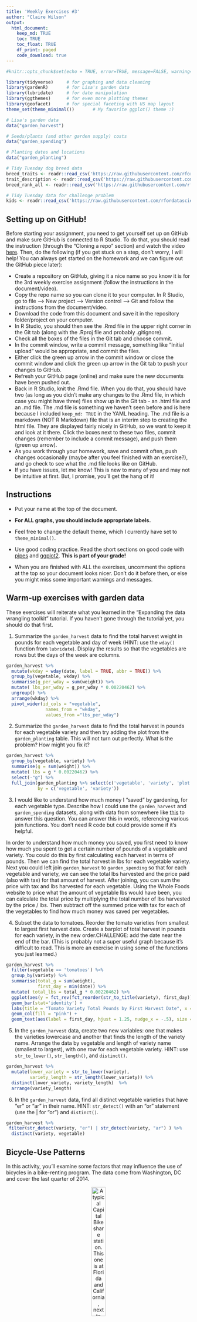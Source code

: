```yaml
---
title: 'Weekly Exercises #3'
author: "Claire Wilson"
output: 
  html_document:
    keep_md: TRUE
    toc: TRUE
    toc_float: TRUE
    df_print: paged
    code_download: true
---
```



```r
#knitr::opts_chunk$set(echo = TRUE, error=TRUE, message=FALSE, warning=FALSE)
```

```r
library(tidyverse)     # for graphing and data cleaning
library(gardenR)       # for Lisa's garden data
library(lubridate)     # for date manipulation
library(ggthemes)      # for even more plotting themes
library(geofacet)      # for special faceting with US map layout
theme_set(theme_minimal())       # My favorite ggplot() theme :)
```

```r
# Lisa's garden data
data("garden_harvest")

# Seeds/plants (and other garden supply) costs
data("garden_spending")

# Planting dates and locations
data("garden_planting")

# Tidy Tuesday dog breed data
breed_traits <- readr::read_csv('https://raw.githubusercontent.com/rfordatascience/tidytuesday/master/data/2022/2022-02-01/breed_traits.csv')
trait_description <- readr::read_csv('https://raw.githubusercontent.com/rfordatascience/tidytuesday/master/data/2022/2022-02-01/trait_description.csv')
breed_rank_all <- readr::read_csv('https://raw.githubusercontent.com/rfordatascience/tidytuesday/master/data/2022/2022-02-01/breed_rank.csv')

# Tidy Tuesday data for challenge problem
kids <- readr::read_csv('https://raw.githubusercontent.com/rfordatascience/tidytuesday/master/data/2020/2020-09-15/kids.csv')
```

## Setting up on GitHub!

Before starting your assignment, you need to get yourself set up on GitHub and make sure GitHub is connected to R Studio. To do that, you should read the instruction (through the "Cloning a repo" section) and watch the video [here](https://github.com/llendway/github_for_collaboration/blob/master/github_for_collaboration.md). Then, do the following (if you get stuck on a step, don't worry, I will help! You can always get started on the homework and we can figure out the GitHub piece later):

* Create a repository on GitHub, giving it a nice name so you know it is for the 3rd weekly exercise assignment (follow the instructions in the document/video).  
* Copy the repo name so you can clone it to your computer. In R Studio, go to file --> New project --> Version control --> Git and follow the instructions from the document/video.  
* Download the code from this document and save it in the repository folder/project on your computer.  
* In R Studio, you should then see the .Rmd file in the upper right corner in the Git tab (along with the .Rproj file and probably .gitignore).  
* Check all the boxes of the files in the Git tab and choose commit.  
* In the commit window, write a commit message, something like "Initial upload" would be appropriate, and commit the files.  
* Either click the green up arrow in the commit window or close the commit window and click the green up arrow in the Git tab to push your changes to GitHub.  
* Refresh your GitHub page (online) and make sure the new documents have been pushed out.  
* Back in R Studio, knit the .Rmd file. When you do that, you should have two (as long as you didn't make any changes to the .Rmd file, in which case you might have three) files show up in the Git tab - an .html file and an .md file. The .md file is something we haven't seen before and is here because I included `keep_md: TRUE` in the YAML heading. The .md file is a markdown (NOT R Markdown) file that is an interim step to creating the html file. They are displayed fairly nicely in GitHub, so we want to keep it and look at it there. Click the boxes next to these two files, commit changes (remember to include a commit message), and push them (green up arrow).  
* As you work through your homework, save and commit often, push changes occasionally (maybe after you feel finished with an exercise?), and go check to see what the .md file looks like on GitHub.  
* If you have issues, let me know! This is new to many of you and may not be intuitive at first. But, I promise, you'll get the hang of it! 



## Instructions

* Put your name at the top of the document. 

* **For ALL graphs, you should include appropriate labels.** 

* Feel free to change the default theme, which I currently have set to `theme_minimal()`. 

* Use good coding practice. Read the short sections on good code with [pipes](https://style.tidyverse.org/pipes.html) and [ggplot2](https://style.tidyverse.org/ggplot2.html). **This is part of your grade!**

* When you are finished with ALL the exercises, uncomment the options at the top so your document looks nicer. Don't do it before then, or else you might miss some important warnings and messages.


## Warm-up exercises with garden data

These exercises will reiterate what you learned in the "Expanding the data wrangling toolkit" tutorial. If you haven't gone through the tutorial yet, you should do that first.

  1. Summarize the `garden_harvest` data to find the total harvest weight in pounds for each vegetable and day of week (HINT: use the `wday()` function from `lubridate`). Display the results so that the vegetables are rows but the days of the week are columns.

```r
garden_harvest %>% 
  mutate(wkday = wday(date, label = TRUE, abbr = TRUE)) %>% 
  group_by(vegetable, wkday) %>% 
  summarise(g_per_wday = sum(weight)) %>% 
  mutate( lbs_per_wday = g_per_wday * 0.00220462) %>%
  ungroup() %>% 
  arrange(wkday) %>% 
  pivot_wider(id_cols = "vegetable",
               names_from = "wkday",
               values_from ="lbs_per_wday") 
```

  2. Summarize the `garden_harvest` data to find the total harvest in pounds for each vegetable variety and then try adding the plot from the `garden_planting` table. This will not turn out perfectly. What is the problem? How might you fix it?

```r
garden_harvest %>% 
  group_by(vegetable, variety) %>% 
  summarise(g = sum(weight)) %>% 
  mutate( lbs = g * 0.00220462) %>%  
  select(-"g") %>% 
  full_join(garden_planting %>% select(c('vegetable', 'variety', 'plot')), 
            by = c('vegetable', 'variety')) 
```

  3. I would like to understand how much money I "saved" by gardening, for each vegetable type. Describe how I could use the `garden_harvest` and `garden_spending` datasets, along with data from somewhere like [this](https://products.wholefoodsmarket.com/search?sort=relevance&store=10542) to answer this question. You can answer this in words, referencing various join functions. You don't need R code but could provide some if it's helpful.
  
  In order to understand how much money you saved, you first need to know how much you spent to get a certain number of pounds of a vegetable and variety. You could do this by first calculating each harvest in terms of pounds. Then we can find the total harvest in lbs for each vegetable variety. Next you could left join `garden_harvest` to `garden_spending` so that for each vegetable and variety, we can see the total lbs harvested and the price paid (also with tax) for that amount of harvest. After joining, you can sum the price with tax and lbs harvested for each vegetable. Using the Whole Foods website to price what the amount of vegetable lbs would have been, you can calculate the total price by multiplying the total number of lbs harvested by the price / lbs. Then subtract off the summed price with tax for each of the vegetables to find how much money was saved per vegetables. 

  4. Subset the data to tomatoes. Reorder the tomato varieties from smallest to largest first harvest date. Create a barplot of total harvest in pounds for each variety, in the new order.CHALLENGE: add the date near the end of the bar. (This is probably not a super useful graph because it's difficult to read. This is more an exercise in using some of the functions you just learned.)

```r

garden_harvest %>% 
  filter(vegetable == 'tomatoes') %>% 
  group_by(variety) %>% 
  summarise(total_g = sum(weight),
            first_day = min(date)) %>% 
  mutate( total_lbs = total_g * 0.00220462) %>% 
  ggplot(aes(y = fct_rev(fct_reorder(str_to_title(variety), first_day)), x = total_lbs)) +
  geom_bar(stat='identity') +
  labs(title = "Tomato Variety Total Pounds by First Harvest Date", x = "Lbs", y = "") +
  geom_col(fill = "pink") +
  geom_text(aes(label = first_day, hjust = 1.25, nudge_x = -.5), size = 3)
```

  5. In the `garden_harvest` data, create two new variables: one that makes the varieties lowercase and another that finds the length of the variety name. Arrange the data by vegetable and length of variety name (smallest to largest), with one row for each vegetable variety. HINT: use `str_to_lower()`, `str_length()`, and `distinct()`.
  
```r
garden_harvest %>% 
  mutate(lower_variety = str_to_lower(variety),
         variety_length = str_length(lower_variety)) %>% 
  distinct(lower_variety, variety_length)  %>% 
  arrange(variety_length)
```

  6. In the `garden_harvest` data, find all distinct vegetable varieties that have "er" or "ar" in their name. HINT: `str_detect()` with an "or" statement (use the | for "or") and `distinct()`.

```r
garden_harvest %>% 
 filter(str_detect(variety, "er") | str_detect(variety, "ar") ) %>% 
  distinct(variety, vegetable)
```


## Bicycle-Use Patterns

In this activity, you'll examine some factors that may influence the use of bicycles in a bike-renting program.  The data come from Washington, DC and cover the last quarter of 2014.

<center>

![A typical Capital Bikeshare station. This one is at Florida and California, next to Pleasant Pops.](https://www.macalester.edu/~dshuman1/data/112/bike_station.jpg){width="30%"}


![One of the vans used to redistribute bicycles to different stations.](https://www.macalester.edu/~dshuman1/data/112/bike_van.jpg){width="30%"}

</center>

Two data tables are available:

- `Trips` contains records of individual rentals
- `Stations` gives the locations of the bike rental stations

Here is the code to read in the data. We do this a little differently than usual, which is why it is included here rather than at the top of this file. To avoid repeatedly re-reading the files, start the data import chunk with `{r cache = TRUE}` rather than the usual `{r}`.

```r
data_site <- 
  "https://www.macalester.edu/~dshuman1/data/112/2014-Q4-Trips-History-Data.rds" 
Trips <- readRDS(gzcon(url(data_site)))
Stations<-read_csv("http://www.macalester.edu/~dshuman1/data/112/DC-Stations.csv")
```

**NOTE:** The `Trips` data table is a random subset of 10,000 trips from the full quarterly data. Start with this small data table to develop your analysis commands. **When you have this working well, you should access the full data set of more than 600,000 events by removing `-Small` from the name of the `data_site`.**

### Temporal patterns

It's natural to expect that bikes are rented more at some times of day, some days of the week, some months of the year than others. The variable `sdate` gives the time (including the date) that the rental started. Make the following plots and interpret them:

  7. A density plot, which is a smoothed out histogram, of the events versus `sdate`. Use `geom_density()`.
  
```r
Trips %>% 
  ggplot(aes(x = sdate)) +
  geom_density(fill = "maroon4") +
  labs(title = "Density of Bike Rental Events Over Time", x = "", y ="") +
  theme(axis.text.y = element_blank())
```
  
Interpret: Between October and January, we see the frequency of bike rentals decrease. This makes sense because the weather gets colder and colder so we would expect to see less people renting bikes in the winter. 


  8. A density plot of the events versus time of day.  You can use `mutate()` with `lubridate`'s  `hour()` and `minute()` functions to extract the hour of the day and minute within the hour from `sdate`. Hint: A minute is 1/60 of an hour, so create a variable where 3:30 is 3.5 and 3:45 is 3.75.
  
```r
Trips %>% 
  mutate(time_dec = hour(sdate) + minute(sdate) / 60) %>% 
  ggplot(aes(x = time_dec)) +
  geom_density(fill = "maroon3") +
  labs(title = "Number of Bike Rental Events per Time of Day", x = "", y ="") +
  theme(axis.text.y = element_blank())
```
  
Interpret: Across the hours of the day, we see the frequency of bike rentals increase in the morning as people wake up and start going to work. There is a peak in use at around 9 am when that is rush our of going to work. There is a dip after than as people settle into their days. There is another increase in frequency around lunch time as people rent bikes to go get lunch, and finally a last peak around 5/6 pm when people go home from work! There is a little increase around 1 am and this could be because of people riding home from a night out. 
  
  9. A bar graph of the events versus day of the week. Put day on the y-axis.
  
```r
Trips %>% 
  mutate(DoW = wday(sdate, label = TRUE, abbr = TRUE)) %>% 
  ggplot(aes(y = fct_rev(DoW))) +
  geom_bar(fill = "maroon2", col = "maroon") +
  labs(title = "Number of Bike Rental Events per Day of Week", x = "", y ="")
```
  
Interpret: We see here that the largest number of rental events occur during the weekdays. This suggests to me that most people use the bike rental service to commute to their jobs. The rentals are also used on the weekends though for errands and fun things!


  10. Facet your graph from exercise 8. by day of the week. Is there a pattern?
  
```r
Trips %>% 
  mutate(time_dec = hour(sdate) + minute(sdate) / 60,
         DoW = wday(sdate, label = TRUE, abbr = TRUE)) %>% 
  ggplot(aes(x = time_dec)) +
  geom_density(fill = "pink") +
  labs(title = "Density of Bike Rental Events per Time of Day", x = "", y ="") +
  facet_wrap(~ DoW) +
  theme(axis.text.y = element_blank())
```

Interpret: From these graphs, we see a similar trend in rental frequency between the last few graphs. On weekdays, there is a consistent trend in peak rentals in the mornings and evenings when people are commuting to and from work, in addition to a slight bump over lunch time when people get food. On weekends, there a general peak slope through the entire day as people are out and about doing fun things at all times of the day. We also see smaller bumps around 1 am over the weekends when people are out late more often.


The variable `client` describes whether the renter is a regular user (level `Registered`) or has not joined the bike-rental organization (`Causal`). The next set of exercises investigate whether these two different categories of users show different rental behavior and how `client` interacts with the patterns you found in the previous exercises. 

  11. Change the graph from exercise 10 to set the `fill` aesthetic for `geom_density()` to the `client` variable. You should also set `alpha = .5` for transparency and `color=NA` to suppress the outline of the density function.
  
```r
Trips %>% 
  mutate(time_dec = hour(sdate) + minute(sdate) / 60,
         DoW = wday(sdate, label = TRUE, abbr = TRUE)) %>% 
  ggplot(aes(x = time_dec)) +
  geom_density(aes(fill = client), color = NA, alpha = 0.5) +
  labs(title = "Density of Bike Rental Events per Time of Day by Day of Week", x = "", y ="", fill = "Client") +
  facet_wrap(~ DoW) +
  theme(axis.text.y = element_blank())
```

Interpret: By specifying the type of client, we learn more about how different riders use the bike service. It appears that the Registered clients are the one that rent bikes during the week to commute to work as their peaks are at 9 and 5 ish. The casual rider distribution actually doesn't appear to vary much across the days of the week. The rentals are a slow increase over the afternoons of all days. 

  12. Change the previous graph by adding the argument `position = position_stack()` to `geom_density()`. In your opinion, is this better or worse in terms of telling a story? What are the advantages/disadvantages of each?
  
```r
Trips %>% 
  mutate(time_dec = hour(sdate) + minute(sdate) / 60,
         DoW = wday(sdate, label = TRUE, abbr = TRUE)) %>% 
  ggplot(aes(x = time_dec)) +
  geom_density(aes(fill = client), color = NA, alpha = 0.5, position = position_stack()) +
  labs(title = "Density of Bike Rental Events per Time of Day and Day of Week", x = "", y ="", fill = "Client") +
  facet_wrap(~ DoW) +
  theme(axis.text.y = element_blank())
```
  
Interpret: This is worse for storytelling because the stack function adds the Casual distribution to be shown on top of the Registered distribution rather than starting the values at zero again. This prevents us from seeing the true trend over time of the Causal riders because we see residual trends left over from the registered clients. This stack could be good for see the cumulative trend for all clients as the last layer. The Casual rider outline shows the same trend when we don't facet at all for client. So what we actually see is the amount the total trend that the Registered riders make up.  

  13. In this graph, go back to using the regular density plot (without `position = position_stack()`). Add a new variable to the dataset called `weekend` which will be "weekend" if the day is Saturday or Sunday and  "weekday" otherwise (HINT: use the `ifelse()` function and the `wday()` function from `lubridate`). Then, update the graph from the previous problem by faceting on the new `weekend` variable. 
  
```r
Trips %>% 
  mutate(time_dec = hour(sdate) + minute(sdate) / 60,
         DoW = wday(sdate, label = TRUE, abbr = TRUE),
         weekend = ifelse(DoW == c("Sat", "Sun"), 'weekend', 'weekday')) %>% 
  ggplot(aes(x = time_dec)) +
  geom_density(aes(fill = client), color = NA, alpha = 0.5) +
  labs(title = "Density of Bike Rental Events per Time of Day", x = "", y ="", fill = "Client") +
  facet_wrap(~ weekend) +
  theme(axis.text.y = element_blank())
```
  
Interpret:  Looking at weekdays, we see that casual riders rent bikes more in the afternoons while the Registered riders rent bikes more round 8 am and 7 pm at higher intensities. On the weekend both Casual and Registered riders rent bikes most in the afternoon between 12 and 4 with Causal riders renting the most. We do see that Registered riders rent bikes around 1 am more than Casual riders. 


  14. Change the graph from the previous problem to facet on `client` and fill with `weekday`. What information does this graph tell you that the previous didn't? Is one graph better than the other?
  
```r
Trips %>% 
  mutate(time_dec = hour(sdate) + minute(sdate) / 60,
         DoW = wday(sdate, label = TRUE, abbr = TRUE),
         weekend = ifelse(DoW == c("Sat", "Sun"), 'weekend', 'weekday')) %>% 
  ggplot(aes(x = time_dec)) +
  geom_density(aes(fill = weekend), color = NA, alpha = 0.5) +
  labs(title = "Number of Bike Rental Events per Time of Day", x = "", y ="", fill = "Weekend") +
  facet_wrap(~ client) +
  theme(axis.text.y = element_blank())
```
Interpret: The trends differ between weekdays and weekends more for Registered riders than Casual riders. It also appears that Casual riders use bikes slightly more on weekends than weekdays with a sharper peak around 3pm. We can also see how Registered riders change their habits between weekdays and weekends when they like to rent their bikes.  

### Spatial patterns

  15. Use the latitude and longitude variables in `Stations` to make a visualization of the total number of departures from each station in the `Trips` data. Use either color or size to show the variation in number of departures. We will improve this plot next week when we learn about maps!
  
```r
Trips %>% 
  group_by(sstation) %>% 
  count() %>% 
  left_join(Stations, by = c("sstation" = "name")) %>% 
  ggplot(aes(x = long, y = lat)) +
  geom_point(aes(col = n), alpha = 0.75) +
  scale_color_continuous(low = "pink", high = "maroon4") +
  labs(title = "Total Number of Bike Departures in Space", col = "Departures", x = "Longitude", y = "Latitude")
```

Interpret: The highest number of rentals appear to occur in the city or in the most concentrated part of the rental space. All the points are clustered together and it appears that people mostly use the service to get around the within the cities.

  16. Only 14.4% of the trips in our data are carried out by casual users. Create a plot that shows which area(s) have stations with a much higher percentage of departures by casual users. What patterns do you notice? (Again, we'll improve this next week when we learn about maps).
  
```r
Trips %>% 
  group_by(sstation) %>% 
  summarise(prop_casual =  sum(client == 'Casual') / n()) %>% 
  left_join(Stations, by = c("sstation" = "name")) %>% 
  ggplot(aes(x = long, y = lat)) +
  geom_point(aes(col = prop_casual), alpha = 0.75) +
  scale_color_continuous(low = "pink", high = "maroon4") +
  labs(title = "Proportion of Bike Departures by Clients in Space", col = "Departures", x = "Longitude", y = "Latitude")
```
  
Interpret: The largest proportion of Casual riders appear to com from outside of the cities or appear to leave the cities and come back. This helps me to conclude that casual riders go between the city and suburbs occasionally whhile the registered riders rely on the bike service to commute around the city more consistently.  
  
  
**DID YOU REMEMBER TO GO BACK AND CHANGE THIS SET OF EXERCISES TO THE LARGER DATASET? IF NOT, DO THAT NOW.**

## Dogs!

In this section, we'll use the data from 2022-02-01 Tidy Tuesday. If you didn't use that data or need a little refresher on it, see the [website](https://github.com/rfordatascience/tidytuesday/blob/master/data/2022/2022-02-01/readme.md).

  17. The final product of this exercise will be a graph that has breed on the y-axis and the sum of the numeric ratings in the `breed_traits` dataset on the x-axis, with a dot for each rating. First, create a new dataset called `breed_traits_total` that has two variables -- `Breed` and `total_rating`. The `total_rating` variable is the sum of the numeric ratings in the `breed_traits` dataset (we'll use this dataset again in the next problem). Then, create the graph just described. Omit Breeds with a `total_rating` of 0 and order the Breeds from highest to lowest ranked. You may want to adjust the `fig.height` and `fig.width` arguments inside the code chunk options (eg. `{r, fig.height=8, fig.width=4}`) so you can see things more clearly - check this after you knit the file to assure it looks like what you expected.

```r
breed_traits_total <- 
  breed_traits %>% 
  select(- c(`Coat Type`, `Coat Length`)) %>% 
  mutate(total_rating = rowSums(select(., -Breed))) %>% 
  filter(total_rating > 0) %>% 
  select(Breed, total_rating)

```


```r
  
 breed_traits_total %>% 
   ggplot(aes(x = total_rating, y = fct_reorder(Breed,total_rating))) +
   geom_bar(stat = 'identity', fill = "darkred") +
  labs(title = "Total Rating by Dog Breed", x = "", y ="")
```

  18. The final product of this exercise will be a graph with the top-20 dogs in total ratings (from previous problem) on the y-axis, year on the x-axis, and points colored by each breed's ranking for that year (from the `breed_rank_all` dataset). The points within each breed will be connected by a line, and the breeds should be arranged from the highest median rank to lowest median rank ("highest" is actually the smallest number, eg. 1 = best). After you're finished, think of AT LEAST one thing you could you do to make this graph better. HINTS: 1. Start with the `breed_rank_all` dataset and pivot it so year is a variable. 2. Use the `separate()` function to get year alone, and there's an extra argument in that function that can make it numeric. 3. For both datasets used, you'll need to `str_squish()` Breed before joining. 
  
```r

breed_rank_all %>%
  pivot_longer(cols = starts_with("20"),
              names_to = "Year",
              values_to = "Rank" ) %>% 
  separate(Year, 
           into = "Year",
           extra = 'drop',
           convert = TRUE) %>% 
  left_join()
           
```
  
  19. Create your own! Requirements: use a `join` or `pivot` function (or both, if you'd like), a `str_XXX()` function, and a `fct_XXX()` function to create a graph using any of the dog datasets. One suggestion is to try to improve the graph you created for the Tidy Tuesday assignment. If you want an extra challenge, find a way to use the dog images in the `breed_rank_all` file - check out the `ggimage` library and [this resource](https://wilkelab.org/ggtext/) for putting images as labels.
  
```r

```
  
## GitHub link

  20. Below, provide a link to your GitHub page with this set of Weekly Exercises. Specifically, if the name of the file is 03_exercises.Rmd, provide a link to the 03_exercises.md file, which is the one that will be most readable on GitHub.

## Challenge problem! 

This problem uses the data from the Tidy Tuesday competition this week, `kids`. If you need to refresh your memory on the data, read about it [here](https://github.com/rfordatascience/tidytuesday/blob/master/data/2020/2020-09-15/readme.md). 

  21. In this exercise, you are going to try to replicate the graph below, created by Georgios Karamanis. I'm sure you can find the exact code on GitHub somewhere, but **DON'T DO THAT!** You will only be graded for putting an effort into this problem. So, give it a try and see how far you can get without doing too much googling. HINT: use `facet_geo()`. The graphic won't load below since it came from a location on my computer. So, you'll have to reference the original html on the moodle page to see it.
  

**DID YOU REMEMBER TO UNCOMMENT THE OPTIONS AT THE TOP?**
